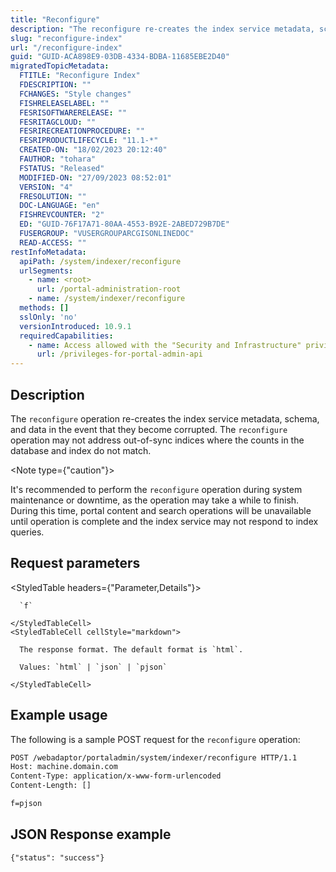 ```yaml
---
title: "Reconfigure"
description: "The reconfigure re-creates the index service metadata, schema, and data in the event it becomes corrupted."
slug: "reconfigure-index"
url: "/reconfigure-index"
guid: "GUID-ACA898E9-03DB-4334-BDBA-11685EBE2D40"
migratedTopicMetadata:
  FTITLE: "Reconfigure Index"
  FDESCRIPTION: ""
  FCHANGES: "Style changes"
  FISHRELEASELABEL: ""
  FESRISOFTWARERELEASE: ""
  FESRITAGCLOUD: ""
  FESRIRECREATIONPROCEDURE: ""
  FESRIPRODUCTLIFECYCLE: "11.1-*"
  CREATED-ON: "18/02/2023 20:12:40"
  FAUTHOR: "tohara"
  FSTATUS: "Released"
  MODIFIED-ON: "27/09/2023 08:52:01"
  VERSION: "4"
  FRESOLUTION: ""
  DOC-LANGUAGE: "en"
  FISHREVCOUNTER: "2"
  ED: "GUID-76F17A71-80AA-4553-B92E-2ABED729B7DE"
  FUSERGROUP: "VUSERGROUPARCGISONLINEDOC"
  READ-ACCESS: ""
restInfoMetadata:
  apiPath: /system/indexer/reconfigure
  urlSegments:
    - name: <root>
      url: /portal-administration-root
    - name: /system/indexer/reconfigure
  methods: []
  sslOnly: 'no'
  versionIntroduced: 10.9.1
  requiredCapabilities:
    - name: Access allowed with the "Security and Infrastructure" privilege
      url: /privileges-for-portal-admin-api
---
```


## Description

The `reconfigure` operation re-creates the index service metadata, schema, and data in the event that they become corrupted. The `reconfigure` operation may not address out-of-sync indices where the counts in the database and index do not match.

<Note type={"caution"}>

It's recommended to perform the `reconfigure` operation during system maintenance or downtime, as the operation may take a while to finish. During this time, portal content and search operations will be unavailable until operation is complete and the index service may not respond to index queries.

</Note>

##  Request parameters

<StyledTable headers={"Parameter,Details"}>
  <StyledTableRow>
    <StyledTableCell cellStyle="markdown">

      `f` 

    </StyledTableCell>
    <StyledTableCell cellStyle="markdown">

      The response format. The default format is `html`.

      Values: `html` | `json` | `pjson`

    </StyledTableCell>
  </StyledTableRow>
</StyledTable>

## Example usage

The following is a sample POST request for the `reconfigure` operation:

```markdown
POST /webadaptor/portaladmin/system/indexer/reconfigure HTTP/1.1
Host: machine.domain.com
Content-Type: application/x-www-form-urlencoded
Content-Length: []

f=pjson
```

## JSON Response example

```other
{"status": "success"}
```